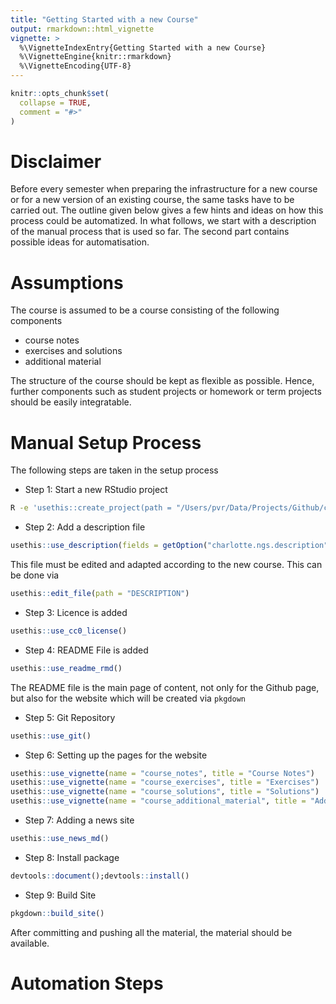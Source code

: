 ```yaml
---
title: "Getting Started with a new Course"
output: rmarkdown::html_vignette
vignette: >
  %\VignetteIndexEntry{Getting Started with a new Course}
  %\VignetteEngine{knitr::rmarkdown}
  %\VignetteEncoding{UTF-8}
---
```


```r
knitr::opts_chunk$set(
  collapse = TRUE,
  comment = "#>"
)
```

# Disclaimer
Before every semester when preparing the infrastructure for a new course or for a new version of an existing course, the same tasks have to be carried out. The outline given below gives a few hints and ideas on how this process could be automatized. In what follows, we start with a description of the manual process that is used so far. The second part contains possible ideas for automatisation.


# Assumptions
The course is assumed to be a course consisting of the following components

* course notes
* exercises and solutions
* additional material

The structure of the course should be kept as flexible as possible. Hence, further components such as student projects or homework or term projects should be easily integratable.


# Manual Setup Process
The following steps are taken in the setup process

* Step 1: Start a new RStudio project

```bash
R -e 'usethis::create_project(path = "/Users/pvr/Data/Projects/Github/charlotte-ngs/asmss2022_gh-root/main/asmss2022", rstudio = TRUE)'
```


* Step 2: Add a description file

```r
usethis::use_description(fields = getOption("charlotte.ngs.description"))
```

This file must be edited and adapted according to the new course. This can be done via

```r
usethis::edit_file(path = "DESCRIPTION")
```


* Step 3: Licence is added 

```r
usethis::use_cc0_license()
```


* Step 4: README File is added

```r
usethis::use_readme_rmd()
```

The README file is the main page of content, not only for the Github page, but also for the website which will be created via `pkgdown`


* Step 5: Git Repository

```r
usethis::use_git()
```


* Step 6: Setting up the pages for the website

```r
usethis::use_vignette(name = "course_notes", title = "Course Notes")
usethis::use_vignette(name = "course_exercises", title = "Exercises")
usethis::use_vignette(name = "course_solutions", title = "Solutions")
usethis::use_vignette(name = "course_additional_material", title = "Additional Material")
```


* Step 7: Adding a news site

```r
usethis::use_news_md()
```


* Step 8: Install package

```r
devtools::document();devtools::install()
```

* Step 9: Build Site

```r
pkgdown::build_site()
```

After committing and pushing all the material, the material should be available.


# Automation Steps
